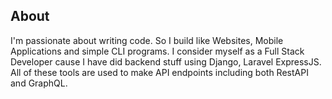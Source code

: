 ## About

I'm passionate about writing code. So I build like Websites, Mobile Applications and simple
CLI programs. I consider myself as a Full Stack Developer cause I have did backend stuff using Django, Laravel
ExpressJS. All of these tools are used to make API endpoints including both RestAPI and GraphQL.

